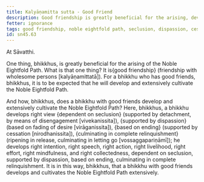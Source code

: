 ```yaml
---
title: Kalyāṇamitta sutta - Good Friend
description: Good friendship is greatly beneficial for the arising, development and extensive cultivation of the Noble Eightfold Path.
fetter: ignorance
tags: good friendship, noble eightfold path, seclusion, dispassion, cessation, relinquishment, sn, sn45-56, sn45
id: sn45.63
---
```


At Sāvatthi.

One thing, bhikkhus, is greatly beneficial for the arising of the Noble Eightfold Path. What is that one thing? It is\{good friendship} (friendship with wholesome persons [kalyāṇamittatā]). For a bhikkhu who has good friends, bhikkhus, it is to be expected that he will develop and extensively cultivate the Noble Eightfold Path.

And how, bhikkhus, does a bhikkhu with good friends develop and extensively cultivate the Noble Eightfold Path? Here, bhikkhus, a bhikkhu develops right view \{dependent on seclusion} (supported by detachment, by means of disengagement [vivekanissita]), \{supported by dispassion} (based on fading of desire [virāganissita]), \{based on ending} (supported by cessation [nirodhanissita]), \{culminating in complete relinquishment} (ripening in release, culminating in letting go [vossaggapariṇāmī]); he develops right intention, right speech, right action, right livelihood, right effort, right mindfulness, and right collectedness, dependent on seclusion, supported by dispassion, based on ending, culminating in complete relinquishment. It is in this way, bhikkhus, that a bhikkhu with good friends develops and cultivates the Noble Eightfold Path extensively.